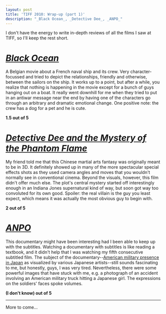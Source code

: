 ```yaml
---
layout: post
title: 'TIFF 2010: Wrap-up (part 1)'
description: "_Black Ocean_, _Detective Dee_, _ANPO_"
---
```


I don't have the energy to write in-depth reviews of all the films I saw at TIFF, so I'll keep the rest short.  
  
# [_Black Ocean_](https://www.imdb.com/title/tt1722516/)
  
A Belgian movie about a French naval ship and its crew. Very character-focussed and tried to depict the relationships, friendly and otherwise, between the sailors on the ship. It works up to a point, but after a while, you realize that nothing is happening in the movie except for a bunch of guys hanging out on a boat. It really went downhill for me when they tried to put in an antiwar message near the end by having one of the characters go through an arbitrary and dramatic emotional change. One positive note: the crew has a dog for a pet and he is cute.
  
**1.5 out of 5**  
  
# [_Detective Dee and the Mystery of the Phantom Flame_](https://www.imdb.com/title/tt1123373/)
  
My friend told me that this Chinese martial arts fantasy was originally meant to be in 3D. It definitely showed up in many of the more spectacular special effects shots as they used camera angles and moves that you wouldn't normally see in conventional cinema. Beyond the visuals, however, this film didn't offer much else. The plot's central mystery started off interestingly enough in an Indiana Jones supernatural kind of way, but soon got way too convoluted for its own good. Spoiler: the real villain is the guy you least expect, which means it was actually the most obvious guy to begin with.  
  
**2 out of 5**  
  
# [_ANPO_](https://www.imdb.com/title/tt1692253/)
  
This documentary might have been interesting had I been able to keep up with the subtitles. Watching a documentary with subtitles is like reading a textbook, and it didn't help that I was watching my fifth consecutive subtitled film. The subject of the documentary--[American military presence in Japan](http://en.wikipedia.org/wiki/Treaty_of_Mutual_Cooperation_and_Security_between_the_United_States_and_Japan) as visualized by various Japanese artists--still sounds fascinating to me, but honestly, guys, I was very tired. Nevertheless, there were some powerful images that have stuck with me, e.g. a photograph of an accident involving an American military truck hitting a Japanese girl. The expressions on the soldiers' faces spoke volumes.  
  
**(I don't know) out of 5**  
  
---
More to come...
